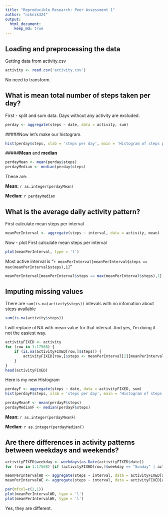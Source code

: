 ```yaml
---
title: "Reproducible Research: Peer Assessment 1"
author: "niknik324"
output: 
  html_document:
    keep_md: true
---
```


## Loading and preprocessing the data

Getting data from activity.csv
```r
activity <- read.csv('activity.csv')
```

No need to transform.

## What is mean total number of steps taken per day?

First - split and sum data.  Days without any activity are excluded.
```r
perday <- aggregate(steps ~ date, data = activity, sum)
```


#####Now let's make our histogram.
```r
hist(perday$steps, xlab = 'steps per day', main = 'Histogram of steps per day')
```


#####**Mean** and **median**
```r
perdayMean <- mean(perday$steps)
perdayMedian <- median(perday$steps)
```

These are: 

**Mean:** `r as.integer(perdayMean)`

**Median:** `r perdayMedian`


## What is the average daily activity pattern?
First calculate mean steps per interval
```r
meanPerInterval <- aggregate(steps ~ interval, data = activity, mean)
```

Now - plot
First calculate mean steps per interval
```r
plot(meanPerInterval, type = 'l')
```

Most active interval is "`r meanPerInterval[meanPerInterval$steps == max(meanPerInterval$steps),1]`"
```r
meanPerInterval[meanPerInterval$steps == max(meanPerInterval$steps),1]
```


## Imputing missing values
There are `sum(is.na(activity$steps))` intevals with no infomation about steps available
```r
sum(is.na(activity$steps))
```


I will replace ol NA with mean value for that interval. And yes, I'm doing it not the easiest way.
```r
activityFIXED <- activity
for (row in 1:17568) { 
    if (is.na(activityFIXED[row,]$steps)) {
        activityFIXED[row,]$steps <- meanPerInterval[2][meanPerInterval[1]==activityFIXED[row,]$interval]
    }
}
head(activityFIXED)
```

Here is my new Histogram

```r
perdayF <- aggregate(steps ~ date, data = activityFIXED, sum)
hist(perdayF$steps, xlab = 'steps per day', main = 'Histogram of steps per day')

perdayMeanF <- mean(perdayF$steps)
perdayMedianF <- median(perdayF$steps)
```


**Mean:** `r as.integer(perdayMeanF)` 

**Median:** `r as.integer(perdayMedianF)`


## Are there differences in activity patterns between weekdays and weekends?
```r
activityFIXED$weekday <- weekdays(as.Date(activityFIXED$date))
for (row in 1:17568) {if (activityFIXED[row,]$weekday == "Sunday" | activityFIXED[row,]$weekday == "Saturday"|activityFIXED[row,]$weekday == "воскресенье"|activityFIXED[row,]$weekday == "суббота") { activityFIXED[row,]$weekday <- 'weekend'} else {activityFIXED[row,]$weekday <- 'weekday'} }

meanPerIntervalWD <- aggregate(steps ~ interval, data = activityFIXED[activityFIXED$weekday == 'weekday',], mean)
meanPerIntervalWE <- aggregate(steps ~ interval, data = activityFIXED[activityFIXED$weekday == 'weekend',], mean)

par(mfcol=c(2,1))
plot(meanPerIntervalWD, type = 'l')
plot(meanPerIntervalWE, type = 'l')

```

Yes, they are different.